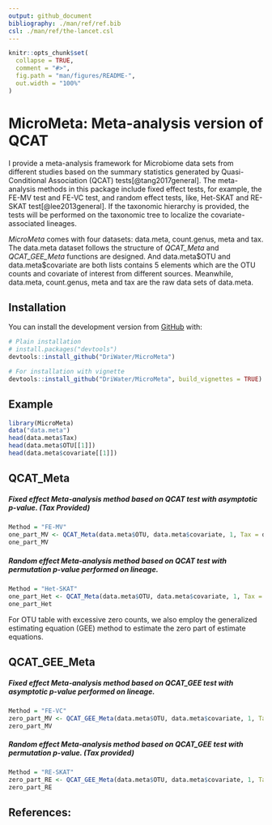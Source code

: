 ```yaml
---
output: github_document
bibliography: ./man/ref/ref.bib
csl: ./man/ref/the-lancet.csl
---
```


```r
knitr::opts_chunk$set(
  collapse = TRUE,
  comment = "#>",
  fig.path = "man/figures/README-",
  out.width = "100%"
)
```

# MicroMeta: Meta-analysis version of QCAT


I provide a meta-analysis framework for Microbiome data sets from different studies based on the summary statistics generated by Quasi-Conditional Association (QCAT) tests[@tang2017general]. The meta-analysis methods in this package include fixed effect tests, for example, the FE-MV test and FE-VC test, and random effect tests, like, Het-SKAT and RE-SKAT test[@lee2013general]. If the taxonomic hierarchy is provided, the tests will be performed on the taxonomic tree to localize the covariate-associated lineages.

*MicroMeta* comes with four datasets: data.meta, count.genus, meta and tax. The data.meta dataset follows the structure of *QCAT_Meta* and *QCAT_GEE_Meta* functions are designed. And data.meta\$OTU and data.meta\$covariate are both lists contains 5 elements which are the OTU counts and covariate of interest from different sources. Meanwhile, data.meta, count.genus, meta and tax are the raw data sets of data.meta. 

## Installation
You can install the development version from [GitHub](https://github.com/DriWater/MicroMeta) with:

``` r
# Plain installation
# install.packages("devtools")
devtools::install_github("DriWater/MicroMeta")

# For installation with vignette
devtools::install_github("DriWater/MicroMeta", build_vignettes = TRUE)
```

## Example
```r
library(MicroMeta)
data("data.meta")
head(data.meta$Tax)
head(data.meta$OTU[[1]])
head(data.meta$covariate[[1]])
```

## QCAT_Meta

##### Fixed effect Meta-analysis method based on QCAT test with asymptotic p-value. (Tax Provided)
```r
Method = "FE-MV"
one_part_MV <- QCAT_Meta(data.meta$OTU, data.meta$covariate, 1, Tax = data.meta$Tax, Method = Method, n.perm = NULL)
one_part_MV
```


##### Random effect Meta-analysis method based on QCAT test with permutation p-value performed on lineage.

```r
Method = "Het-SKAT"
one_part_Het <- QCAT_Meta(data.meta$OTU, data.meta$covariate, 1, Tax = NULL, Method = Method, n.perm = 1000, use.cpp = T)
one_part_Het
```

For OTU table with excessive zero counts, we also employ the generalized estimating equation (GEE) method to estimate the zero part of estimate equations. 

## QCAT_GEE_Meta

##### Fixed effect Meta-analysis method based on QCAT_GEE test with asymptotic p-value performed on lineage.
```r
Method = "FE-VC"
zero_part_MV <- QCAT_GEE_Meta(data.meta$OTU, data.meta$covariate, 1, Tax = NULL, Method = Method, n.perm = NULL)
zero_part_MV 
```


##### Random effect Meta-analysis method based on QCAT_GEE test with permutation p-value. (Tax provided)
```r
Method = "RE-SKAT"
zero_part_RE <- QCAT_GEE_Meta(data.meta$OTU, data.meta$covariate, 1, Tax = data.meta$Tax, Method = Method, n.perm = 200, use.cpp = T)
zero_part_RE
```

## References:
